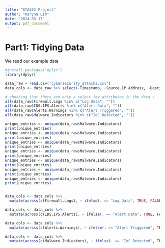 ```yaml
---
title: "STA302 Project"
author: "Karyna Lim"
date: "2024-06-17"
output: pdf_document
---
```


# Part1: Tidying Data

We read our example data

```r
#install.packages("dplyr")
library(dplyr)

data_raw = read.csv("cybersecurity_attacks.csv")
data_cols <- data_raw %>% select(-Timestamp, -Source.IP.Address, -Destination.IP.Address, -User.Information, -Payload.Data)

# checking that there are only a select few attributes in the data :
all(data_raw$Firewall.Logs %in% c("Log Data", ""))
all(data_raw$IDS.IPS.Alerts %in% c("Alert Data", ""))
all(data_raw$Alerts.Warnings %in% c("Alert Triggered", ""))
all(data_raw$Malware.Indicators %in% c("IoC Detected", ""))

unique_entries <- unique(data_raw$Malware.Indicators)
print(unique_entries)
unique_entries <- unique(data_raw$Malware.Indicators)
print(unique_entries)
unique_entries <- unique(data_raw$Malware.Indicators)
print(unique_entries)
unique_entries <- unique(data_raw$Malware.Indicators)
print(unique_entries)
unique_entries <- unique(data_raw$Malware.Indicators)
print(unique_entries)
unique_entries <- unique(data_raw$Malware.Indicators)
print(unique_entries)
unique_entries <- unique(data_raw$Malware.Indicators)
print(unique_entries)


data_cols <- data_cols %>%
  mutate(across(c(Firewall.Logs), ~ ifelse(. == "Log Data", TRUE, FALSE)))

data_cols <- data_cols %>%
  mutate(across(c(IDS.IPS.Alerts), ~ ifelse(. == "Alert Data", TRUE, FALSE)))

data_cols <- data_cols %>%
  mutate(across(c(Alerts.Warnings), ~ ifelse(. == "Alert Triggered", TRUE, FALSE)))

data_cols <- data_cols %>%
  mutate(across(c(Malware.Indicators), ~ ifelse(. == "IoC Detected", TRUE, FALSE)))



```

